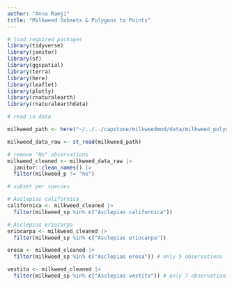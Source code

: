 ```yaml
---
author: "Anna Ramji"
title: "Milkweed Subsets & Polygons to Points"
---
```



```r
# load required packages
library(tidyverse)
library(janitor)
library(sf)
library(ggspatial)
library(terra)
library(here)
library(leaflet)
library(plotly)
library(rnaturalearth)
library(rnaturalearthdata)

# read in data

milkweed_path <- here("~/../../capstone/milkweedmod/data/milkweed_polygon_data/")

milkweed_data_raw <- st_read(milkweed_path)

```



```r
# remove "No" observations
milkweed_cleaned <- milkweed_data_raw |> 
  janitor::clean_names() |> 
  filter(milkweed_p != "no")

# subset per species

# Asclepias californica
californica <- milkweed_cleaned |> 
  filter(milkweed_sp %in% c("Asclepias californica"))

# Asclepias eriocarpa
eriocarpa <- milkweed_cleaned |> 
  filter(milkweed_sp %in% c("Asclepias eriocarpa"))

erosa <- milkweed_cleaned |> 
  filter(milkweed_sp %in% c("Asclepias erosa")) # only 5 observations

vestita <- milkweed_cleaned |> 
  filter(milkweed_sp %in% c("Asclepias vestita")) # only 7 observations


```

